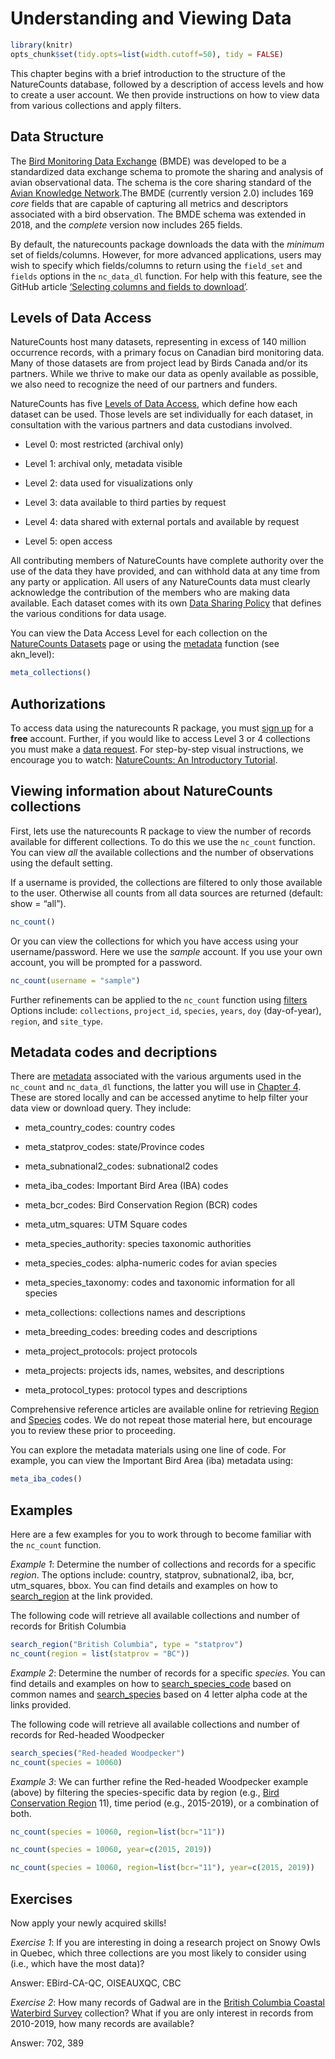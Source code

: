 # Understanding and Viewing Data {#Data3}

```r
library(knitr)
opts_chunk$set(tidy.opts=list(width.cutoff=50), tidy = FALSE)
```

This chapter begins with a brief introduction to the structure of the NatureCounts database, followed by a description of access levels and how to create a user account. We then provide instructions on how to view data from various collections and apply filters. 

## Data Structure {#Data3.1}

The [Bird Monitoring Data Exchange](https://www.birdscanada.org/birdmon/default/nc_bmde.jsp) (BMDE) was developed to be a standardized data exchange schema to promote the sharing and analysis of avian observational data. The schema is the core sharing standard of the [Avian Knowledge Network](http://www.avianknowledge.net).The BMDE (currently version 2.0) includes 169 *core* fields that are capable of capturing all metrics and descriptors associated with a bird observation. The BMDE schema was extended in 2018, and the *complete* version now includes 265 fields.

By default, the naturecounts package downloads the data with the *minimum* set of fields/columns. However, for more advanced applications, users may wish to specify which fields/columns to return using the `field_set` and `fields` options in the `nc_data_dl` function. For help with this feature, see the GitHub article ['Selecting columns and fields to download'](https://birdstudiescanada.github.io/naturecounts/articles/selecting-fields.html).   

## Levels of Data Access {#Data3.2}

NatureCounts host many datasets, representing in excess of 140 million occurrence records, with a primary focus on Canadian bird monitoring data. Many of those datasets are from project lead by Birds Canada and/or its partners. While we thrive to make our data as openly available as possible, we also need to recognize the need of our partners and funders.

NatureCounts has five [Levels of Data Access](https://www.birdscanada.org/birdmon/default/nc_access_levels.jsp), which define how each dataset can be used. Those levels are set individually for each dataset, in consultation with the various partners and data custodians involved.

  - Level 0: most restricted (archival only)
  
  - Level 1: archival only, metadata visible
  
  - Level 2: data used for visualizations only
  
  - Level 3: data available to third parties by request
  
  - Level 4: data shared with external portals and available by request
  
  - Level 5: open access

All contributing members of NatureCounts have complete authority over the use of the data they have provided, and can withhold data at any time from any party or application. All users of any NatureCounts data must clearly acknowledge the contribution of the members who are making data available. Each dataset comes with its own [Data Sharing Policy](https://www.birdscanada.org/birdmon/default/nc_data_sharing.jsp) that defines the various conditions for data usage.

You can view the Data Access Level for each collection on the [NatureCounts Datasets](https://www.birdscanada.org/birdmon/default/datasets.jsp) page or using the [metadata](#Data3.5) function (see akn_level):

```r
meta_collections() 
``` 

## Authorizations {#Data3.3}

To access data using the naturecounts R package, you must [sign up](https://www.birdscanada.org/birdmon/default/register.jsp) for a **free** account. Further, if you would like to access Level 3 or 4 collections you must make a [data request](https://www.birdscanada.org/birdmon/default/searchquery.jsp). For step-by-step visual instructions, we encourage you to watch: [NatureCounts: An Introductory Tutorial](link to be provided).

## Viewing information about NatureCounts collections {#Data3.4}

First, lets use the naturecounts R package to view the number of records available for different collections. To do this we use the `nc_count` function. You can view *all* the available collections and the number of observations using the default setting. 

If a username is provided, the collections are filtered to only those available to the user. Otherwise all counts from all data sources are returned (default: show = "all").

```r
nc_count() 
```

Or you can view the collections for which you have access using your username/password. Here we use the *sample* account. If you use your own account, you will be prompted for a password. 

```r
nc_count(username = "sample")
```

Further refinements can be applied to the `nc_count` function using [filters](#Download4)  Options include: `collections`, `project_id`, `species`, `years`, `doy` (day-of-year), `region`, and `site_type`. 

## Metadata codes and decriptions {#Data3.5}

There are [metadata](https://birdstudiescanada.github.io/naturecounts/reference/meta.html) associated with the various arguments used in the `nc_count` and `nc_data_dl` functions, the latter you will use in [Chapter 4](#Download4). These are stored locally and can be accessed anytime to help filter your data view or download query. They include: 

  - meta_country_codes: country codes
  
  - meta_statprov_codes: state/Province codes
  
  - meta_subnational2_codes: subnational2 codes
  
  - meta_iba_codes: Important Bird Area (IBA) codes
  
  - meta_bcr_codes: Bird Conservation Region (BCR) codes
  
  - meta_utm_squares: UTM Square codes
  
  - meta_species_authority: species taxonomic authorities
  
  - meta_species_codes: alpha-numeric codes for avian species
  
  - meta_species_taxonomy: codes and taxonomic information for all species
  
  - meta_collections: collections names and descriptions
  
  - meta_breeding_codes: breeding codes and descriptions
  
  - meta_project_protocols: project protocols
  
  - meta_projects: projects ids, names, websites, and descriptions
  
  - meta_protocol_types: protocol types and descriptions

Comprehensive reference articles are available online for retrieving [Region](https://birdstudiescanada.github.io/naturecounts/articles/region-codes.html) and [Species](https://birdstudiescanada.github.io/naturecounts/articles/species-codes.html) codes. We do not repeat those material here, but encourage you to review these prior to proceeding. 

You can explore the metadata materials using one line of code. For example, you can view the Important Bird Area (iba) metadata using:

```r
meta_iba_codes()
```

## Examples {#Data3.6}

Here are a few examples for you to work through to become familiar with the `nc_count` function.  

*Example 1*: Determine the number of collections and records for a specific *region*. The options include: country, statprov, subnational2, iba, bcr, utm_squares, bbox. You can find details and examples on how to [search_region](https://birdstudiescanada.github.io/naturecounts/articles/region-codes.html) at the link provided.

The following code will retrieve all available collections and number of records for British Columbia
```r
search_region("British Columbia", type = "statprov")
nc_count(region = list(statprov = "BC"))
```

*Example 2*: Determine the number of records for a specific *species*. You can find details and examples on how to [search_species_code](https://birdstudiescanada.github.io/naturecounts/reference/search_species_code.html) based on common names and [search_species](https://birdstudiescanada.github.io/naturecounts/reference/search_species.html) based on 4 letter alpha code at the links provided.  

The following code will retrieve all available collections and number of records for Red-headed Woodpecker  
```r
search_species("Red-headed Woodpecker")
nc_count(species = 10060)
```

*Example 3*: We can further refine the Red-headed Woodpecker example (above) by filtering the species-specific data by region (e.g., [Bird Conservation Region](http://nabci-us.org/assets/images/bcr_map2.jpg) 11), time period (e.g., 2015-2019), or a combination of both.

```r
nc_count(species = 10060, region=list(bcr="11"))

nc_count(species = 10060, year=c(2015, 2019))

nc_count(species = 10060, region=list(bcr="11"), year=c(2015, 2019))
```

## Exercises {#Data3.7}

Now apply your newly acquired skills!

*Exercise 1*: If you are interesting in doing a research project on Snowy Owls in Quebec, which three collections are you most likely to consider using (i.e., which have the most data)?

Answer: EBird-CA-QC, OISEAUXQC, CBC 

*Exercise 2*: How many records of Gadwal are in the [British Columbia Coastal Waterbird Survey](https://www.birdscanada.org/birdmon/atowls/datasets.jsp?code=BCCWS) collection? What if you are only interest in records from 2010-2019, how many records are available? 

Answer: 702, 389



